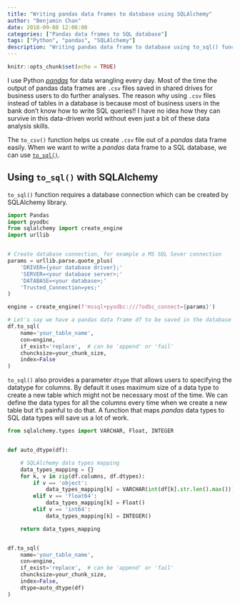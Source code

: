 ```yaml
---
title: "Writing pandas data frames to database using SQLAlchemy"
author: "Benjamin Chan"
date: 2018-09-08 12:06:08
categories: ["Pandas data frames to SQL database"]
tags: ["Python", "pandas", "SQLAlchemy"]
description: "Writing pandas data frame to database using to_sql() function"
---
```


```r
knitr::opts_chunk$set(echo = TRUE)
```

I use Python [*pandas*](https://pandas.pydata.org/) for data wrangling every day. Most of the time the output of pandas data frames are `.csv` files saved in shared drives for business users to do further analyses. The reason why using `.csv` files instead of tables in a database is because most of business users in the bank don't know how to write SQL queries!! I have no idea how they can survive in this data-driven world without even just a bit of these data analysis skills. 

The `to_csv()` function helps us create `.csv` file out of a *pandas* data frame easily. When we want to write a *pandas*
data frame to a SQL database, we can use [`to_sql()`](https://pandas.pydata.org/pandas-docs/stable/generated/pandas.DataFrame.to_sql.html).

## Using `to_sql()` with SQLAlchemy

`to_sql()` function requires a database connection which can be created by SQLAlchemy library.

```python
import Pandas
import pyodbc
from sqlalchemy import create_engine
import urllib


# Create database connection, for example a MS SQL Sever connection
params = urllib.parse.quote_plus(
    'DRIVER={your database driver};'
    'SERVER=<your database server>;'
    'DATABASE=<your database>;'
    'Trusted_Connection=yes;'
)

engine = create_engine(f'mssql+pyodbc:///?odbc_connect={params}')

# Let's say we have a pandas data frame df to be saved in the database
df.to_sql(
    name='your_table_name',
    con=engine,
    if_exist='replace',  # can be 'append' or 'fail'
    chuncksize=your_chunk_size,
    index=False
)
```

`to_sql()` also provides a parameter `dtype` that allows users to specifying the datatype for columns. By default it uses
maximum size of a data type to create a new table which might not be necessary most of the time. We can define the data
types for all the columns every time when we create a new table but it's painful to do that. A function that maps *pandas* 
data types to SQL data types will save us a lot of work.

```python
from sqlalchemy.types import VARCHAR, Float, INTEGER


def auto_dtype(df):

    # SQLAlchemy data types mapping
    data_types_mapping = {}
    for k, v in zip(df.columns, df.dtypes):
        if v == 'object':
            data_types_mapping[k] = VARCHAR(int(df[k].str.len().max()))
        elif v == 'float64':
            data_types_mapping[k] = Float()
        elif v == 'int64':
            data_types_mapping[k] = INTEGER()

    return data_types_mapping


df.to_sql(
    name='your_table_name',
    con=engine,
    if_exist='replace',  # can be 'append' or 'fail'
    chuncksize=your_chunk_size,
    index=False,
    dtype=auto_dtype(df)
)
```
